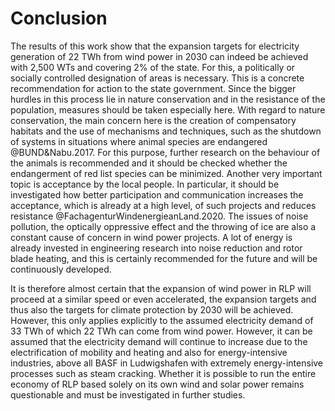 # Conclusion

The results of this work show that the expansion targets for electricity generation of 22 TWh from wind power in 2030 can indeed be achieved with 2,500 WTs and covering 2% of the state. For this, a politically or socially controlled designation of areas is necessary. This is a concrete recommendation for action to the state government. Since the bigger hurdles in this process lie in nature conservation and in the resistance of the population, measures should be taken especially here. With regard to nature conservation, the main concern here is the creation of compensatory habitats and the use of mechanisms and techniques, such as the shutdown of systems in situations where animal species are endangered @BUND&Nabu.2017. For this purpose, further research on the behaviour of the animals is recommended and it should be checked whether the endangerment of red list species can be minimized. Another very important topic is acceptance by the local people. In particular, it should be investigated how better participation and communication increases the acceptance, which is already at a high level, of such projects and reduces resistance @FachagenturWindenergieanLand.2020. The issues of noise pollution, the optically oppressive effect and the throwing of ice are also a constant cause of concern in wind power projects. A lot of energy is already invested in engineering research into noise reduction and rotor blade heating, and this is certainly recommended for the future and will be continuously developed.

It is therefore almost certain that the expansion of wind power in RLP will proceed at a similar speed or even accelerated, the expansion targets and thus also the targets for climate protection by 2030 will be achieved. However, this only applies explicitly to the assumed electricity demand of 33 TWh of which 22 TWh can come from wind power. However, it can be assumed that the electricity demand will continue to increase due to the electrification of mobility and heating and also for energy-intensive industries, above all BASF in Ludwigshafen with extremely energy-intensive processes such as steam cracking. Whether it is possible to run the entire economy of RLP based solely on its own wind and solar power remains questionable and must be investigated in further studies.



